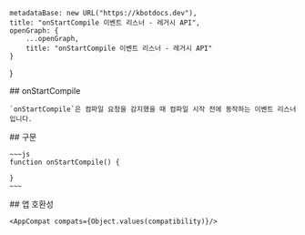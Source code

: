 
    metadataBase: new URL("https://kbotdocs.dev"),
    title: "onStartCompile 이벤트 리스너 - 레거시 API",
    openGraph: {
        ...openGraph,
        title: "onStartCompile 이벤트 리스너 - 레거시 API"
    }
}

<Section>
    ## onStartCompile

    `onStartCompile`은 컴파일 요청을 감지했을 때 컴파일 시작 전에 동작하는 이벤트 리스너입니다.
</Section>
<Section>
    ## 구문

    ~~~js
    function onStartCompile() {

    }
    ~~~
</Section>
<Section>
    ## 앱 호환성

    <AppCompat compats={Object.values(compatibility)}/>
</Section>